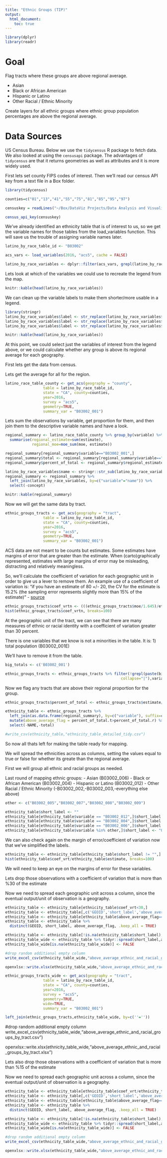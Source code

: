 ```yaml
---
title: "Ethnic Groups (TIP)"
output: 
  html_document:
    toc: true
---
```


```r
library(dplyr)
library(readr)
```

# Goal

Flag tracts where these groups are above regional average. 

- Asian 
- Black or African American
- Hispanic or Latino
- Other Racial / Ethnic Minority 

Create layers for all ethnic groups where ethnic group population percentages are above the regional average.

# Data Sources

US Census Bureau. Below we use the `tidycensus` R package to fetch data. We also looked at using the `censusapi` package. The advantages of `tidycensus` are that it returns geometries as well as attributes and it is more widely used. 

First lets set county FIPS codes of interest. Then we'll read our census API key from a text file in a Box folder. 

```r
library(tidycensus)

counties=c("01","13","41","55","75","81","85","95","97")

censuskey = readLines("~/Box/DataViz Projects/Data Analysis and Visualization/ACS_examples/keys/census1")

census_api_key(censuskey)
```

We've already identified an ethnicity table that is of interest to us, so we get the variable names for those tables from the load_variables function. This will save us the trouble of assigning variable names later. 

```r
latino_by_race_table_id <- "B03002"

acs_vars <- load_variables(2016, "acs5", cache = FALSE)

latino_by_race_variables <- dplyr::filter(acs_vars, grepl(latino_by_race_table_id,name))

```

Lets look at which of the variables we could use to recreate the legend from the map. 

```r
knitr::kable(head(latino_by_race_variables))
```

We can clean up the variable labels to make them shorter/more usable in a legend. 

```r
library(stringr)
latino_by_race_variables$label <- str_replace(latino_by_race_variables$label, "Estimate!!Total!!", "")
latino_by_race_variables$label <- str_replace(latino_by_race_variables$label, "Estimate!!Total", "")
latino_by_race_variables$label <- str_replace(latino_by_race_variables$label, "!!", "-")
```

```r
knitr::kable(head(latino_by_race_variables))
```

At this point, we could select just the variables of interest from the legend above, or we could calculate whether any group is above its regional average for each geography. 

First lets get the data from census. 

Lets get the average for all for the region. 

```r
latino_race_table_county <- get_acs(geography = "county", 
                 table = latino_by_race_table_id,
                 state = "CA", county=counties,
                 year=2016,
                 survey = "acs5", 
                 geometry=TRUE,
                 summary_var = "B03002_001")
```

Lets sum the observations by variable, get proportion for them, and then join them to the descriptive variable names and have a look.  

```r
regional_summary <- latino_race_table_county %>% group_by(variable) %>%
  summarise(regional_estimate=sum(estimate),
            regional_moe=moe_sum(moe, estimate))

regional_summary[regional_summary$variable=="B03002_001",]
regional_summary$total <- regional_summary[regional_summary$variable=="B03002_001",]$regional_estimate
regional_summary$percent_of_total <- regional_summary$regional_estimate/regional_summary$total

latino_by_race_variables$name <- stringr::str_sub(latino_by_race_variables$name, start=1, end=-2)
regional_summary <- regional_summary %>% 
  left_join(latino_by_race_variables, by=c("variable"="name")) %>%
  select(-concept)

knitr::kable(regional_summary)
```

Now we will get the same data by tract.  

```r
ethnic_groups_tracts <- get_acs(geography = "tract", 
                 table = latino_by_race_table_id,
                 state = "CA", county=counties,
                 year=2016,
                 survey = "acs5", 
                 geometry=TRUE,
                 summary_var = "B03002_001")
```


ACS data are not meant to be counts but estimates. Some estimates have margins of error that are greater than the estimate. When (carto)graphically represented, estimates with large margins of error may be misleading, distracting and relatively meaningless. 

So, we'll calculate the coefficient of variation for each geographic unit in order to give us a lever to remove them. An example use of a coefficient of variation is: "if you have an estimate of 80 +/- 20, the CV for the estimate is 15.2% (the sampling error represents slightly more than 15% of the estimate)" - [source](http://regionalequityatlas.org/toolkit/analyzing-margins-of-error-and-coefficients-of-variation)

```r
ethnic_groups_tracts$coef_vrtn <- (((ethnic_groups_tracts$moe/1.645)/ethnic_groups_tracts$estimate)*100)
hist(ethnic_groups_tracts$coef_vrtn, breaks=100)
```

At the geographic unit of the tract, we can see that there are many measures of ethnic or racial identity with a coefficient of variation greater than 30 percent. 

There is one variables that we know is not a minorities in the table. It is: 
1) total population (B03002_001E)

We'll have to remove it from the table. 

```r
big_totals <- c('B03002_001')

ethnic_groups_tracts <- ethnic_groups_tracts %>% filter(!grepl(paste(big_totals,
                                                    collapse="|"),variable))
```

Now we flag any tracts that are above their regional proportion for the group.

```r
ethnic_groups_tracts$percent_of_total <- ethnic_groups_tracts$estimate/ethnic_groups_tracts$summary_est

ethnicity_table <- ethnic_groups_tracts %>% 
  left_join(as.data.frame(regional_summary), by=c("variable"), suffix=c('.t','.r')) %>%
  mutate(above_average_flag = percent_of_total.t>percent_of_total.r) %>%
  select(-NAME,-total)

#write_csv(ethnicity_table,"ethnicity_table_detailed_tidy.csv")
```

So now all thats left for making the table ready for mapping. 

We will spread the ethnicities across as columns, setting the values equal to true or false for whether its greate than the regional average. 

First we will group all ethnic and racial groups as needed. 

Last round of mapping ethnic groups:
- Asian (B03002_006)
- Black or African American (B03002_004)
- Hispanic or Latino (B03002_012)
- Other Racial / Ethnic Minority (-B03002_002,-B03002_003,-everything else above)

```r
other <- c("B03002_005","B03002_007","B03002_008","B03002_009")

ethnicity_table$short_label <- ""
ethnicity_table[ethnicity_table$variable == "B03002_012",]$short_label <- "Hispanic or Latino"
ethnicity_table[ethnicity_table$variable == "B03002_004",]$short_label <- "Black or African American"
ethnicity_table[ethnicity_table$variable == "B03002_006",]$short_label <- "Asian"
ethnicity_table[ethnicity_table$variable %in% other,]$short_label <- "Other Racial / Ethnic Minority"
```

We can also check again on the margin of error/coefficient of variation now that we've simplified the labels.  

```r
ethnicity_table <- ethnicity_table[ethnicity_table$short_label != "",]
hist(ethnicity_table$coef_vrt/ethnicity_table$estimate, breaks=100)
```

We will need to keep an eye on the margins of error for these variables. 

Lets drop those observations with a coefficient of variation that is more than %30 of the estimate

Now we need to spread each geographic unit across a column, since the eventual output/unit of observation is a geography. 

```r
ethnicity_table <- ethnicity_table[ethnicity_table$coef_vrt<30,]
ethnicity_table <- ethnicity_table[,c('GEOID','short_label','above_average_flag')]
ethnicity_table <- ethnicity_table[ethnicity_table$above_average_flag==TRUE,]
ethnicity_table <- ethnicity_table %>% 
  distinct(GEOID, short_label, above_average_flag, .keep_all = TRUE)

ethnicity_table <- ethnicity_table[!is.na(ethnicity_table$short_label),]
ethnicity_table_wide <- ethnicity_table %>% tidyr::spread(short_label,above_average_flag)
ethnicity_table_wide[is.na(ethnicity_table_wide)] <- FALSE

#drop random additional empty column
write_excel_csv(ethnicity_table_wide,"above_average_ethnic_and_racial_groups_by_tract.csv")

openxlsx::write.xlsx(ethnicity_table_wide,"above_average_ethnic_and_racial_groups_by_tract.xlsx")
```

```r
ethnic_groups_tracts_wide <- get_acs(geography = "tract", 
                 table = latino_by_race_table_id,
                 state = "CA", county=counties,
                 year=2016,
                 survey = "acs5", 
                 geometry=TRUE,
                 wide=TRUE,
                 summary_var = "B03002_001")
```

```r
left_join(ethnic_groups_tracts,ethnicity_table_wide, by=c(''=''))

```


#drop random additional empty column
write_excel_csv(ethnicity_table_wide,"above_average_ethnic_and_racial_groups_by_tract.csv")

openxlsx::write.xlsx(ethnicity_table_wide,"above_average_ethnic_and_racial_groups_by_tract.xlsx")

Lets also drop those observations with a coefficient of variation that is more than %15 of the estimate

Now we need to spread each geographic unit across a column, since the eventual output/unit of observation is a geography. 

```r
ethnicity_table <- ethnicity_table[ethnicity_table$coef_vrt/ethnicity_table$estimate<100,]
ethnicity_table <- ethnicity_table[,c('GEOID','short_label','above_average_flag')]
ethnicity_table <- ethnicity_table[ethnicity_table$above_average_flag==TRUE,]
ethnicity_table <- ethnicity_table %>% 
  distinct(GEOID, short_label, above_average_flag, .keep_all = TRUE)

ethnicity_table <- ethnicity_table[!is.na(ethnicity_table$short_label),]
ethnicity_table_wide <- ethnicity_table %>% tidyr::spread(short_label,above_average_flag)
ethnicity_table_wide[is.na(ethnicity_table_wide)] <- FALSE

#drop random additional empty column
write_excel_csv(ethnicity_table_wide,"above_average_ethnic_and_racial_groups_by_tract_coeff_var_15.csv")

openxlsx::write.xlsx(ethnicity_table_wide,"above_average_ethnic_and_racial_groups_by_tract_coeff_var_15.xlsx")
```
